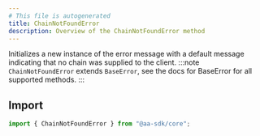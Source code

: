 ```yaml
---
# This file is autogenerated
title: ChainNotFoundError
description: Overview of the ChainNotFoundError method
---
```


Initializes a new instance of the error message with a default message indicating that no chain was supplied to the client.
:::note
`ChainNotFoundError` extends `BaseError`, see the docs for BaseError for all supported methods.
:::

## Import

```ts
import { ChainNotFoundError } from "@aa-sdk/core";
```

